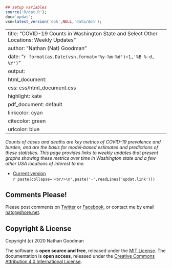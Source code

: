 ```r
## setup variables
source('R/dat.R');
doc='updat';
vsn=latest_version('doh',NULL,'data/doh');
```
---
title: "COVID-19 Counts in Washington State and Select Other Locations: Weekly Updates"
author: "Nathan (Nat) Goodman"
date: "`r format(as.Date(vsn,format='%y-%m-%d')+1,'%B %-d, %Y')`"
output:
  html_document:
    css: css/html_document.css
    highlight: kate
  pdf_document: default
linkcolor: cyan
citecolor: green
urlcolor: blue
---

*Counts of cases and deaths are key metrics of COVID-19 prevalence and burden, and are the basis for model-based estimates and predictions of these statistics. This page provides links to weekly updates that present graphs showing these metrics over time in Washington state and a few other USA locations of interest to me.*

- [Current version](updat.stable.html)<br/>
`r paste(collapse='<br/>\n',paste('-',readLines('updat.link')))`<br/>

## Comments Please!

Please post comments on [Twitter](https://twitter.com/gnatgoodman) or [Facebook](https://www.facebook.com/nathan.goodman.3367), or contact me by email [natg@shore.net](mailto:natg@shore.net). 

## Copyright & License

Copyright (c) 2020 Nathan Goodman

The software is **open source and free**, released under the [MIT License](https://opensource.org/licenses/MIT). The documentation is **open access**, released under the [Creative Commons Attribution 4.0 International License](https://creativecommons.org/licenses/by/4.0).
